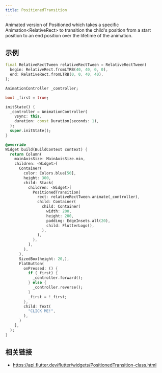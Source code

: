 ```yaml
---
title: PositionedTransition
---
```


Animated version of Positioned which takes a specific Animation&#x3C;RelativeRect&#x3E; to transition the child's position from a start position to an end position over the lifetime of the animation.

## 示例

```dart liveslice=PositionedTransition height=400px
final RelativeRectTween relativeRectTween = RelativeRectTween(
  begin: RelativeRect.fromLTRB(40, 40, 0, 0),
  end: RelativeRect.fromLTRB(0, 0, 40, 40),
);

AnimationController _controller;

bool _first = true;

initState() {
  _controller = AnimationController(
    vsync: this,
    duration: const Duration(seconds: 1),
  );
  super.initState();
}

@override
Widget build(BuildContext context) {
  return Column(
    mainAxisSize: MainAxisSize.min,
    children: <Widget>[
      Container(
        color: Colors.blue[50],
        height: 300,
        child: Stack(
          children: <Widget>[
            PositionedTransition(
              rect: relativeRectTween.animate(_controller),
              child: Container(
                child: Container(
                  width: 200,
                  height: 200,
                  padding: EdgeInsets.all(20),
                  child: FlutterLogo(),
                ),
              ),
            ),
          ],
        ),
      ),
      SizedBox(height: 20,),
      FlatButton(
        onPressed: () {
          if (_first) {
            _controller.forward();
          } else {
            _controller.reverse();
          }
          _first = !_first;
        },
        child: Text(
          "CLICK ME!",
        ),
      )
    ],
  );
}
```

## 相关链接

- https://api.flutter.dev/flutter/widgets/PositionedTransition-class.html
